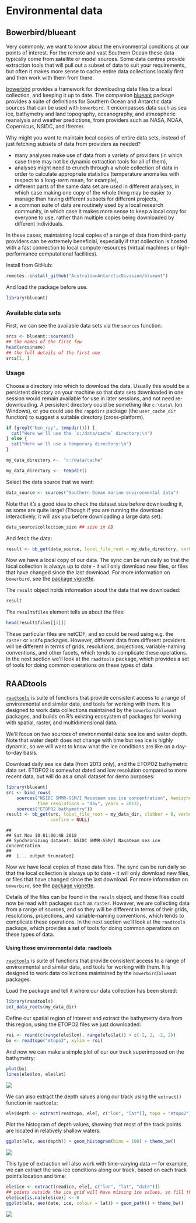 # Environmental data

## Bowerbird/blueant

Very commonly, we want to know about the environmental conditions at our points of interest. For the remote and vast Southern Ocean these data typically come from satellite or model sources. Some data centres provide extraction tools that will pull out a subset of data to suit your requirements, but often it makes more sense to cache entire data collections locally first and then work with them from there.

[bowerbird](https://github.com/AustralianAntarcticDivision/bowerbird) provides a framework for downloading data files to a local collection, and keeping it up to date. The companion [blueant](https://github.com/AustralianAntarcticDivision/blueant) package provides a suite of definitions for Southern Ocean and Antarctic data sources that can be used with `bowerbird`. It encompasses data such as sea ice, bathymetry and land topography, oceanography, and atmospheric reanalysis and weather predictions, from providers such as NASA, NOAA, Copernicus, NSIDC, and Ifremer.

Why might you want to maintain local copies of entire data sets, instead of just fetching subsets of data from providers as needed?

- many analyses make use of data from a variety of providers (in which case there may not be dynamic extraction tools for all of them),
- analyses might need to crunch through a whole collection of data in order to calculate appropriate statistics (temperature anomalies with respect to a long-term mean, for example),
- different parts of the same data set are used in different analyses, in which case making one copy of the whole thing may be easier to manage than having different subsets for different projects,
- a common suite of data are routinely used by a local research community, in which case it makes more sense to keep a local copy for everyone to use, rather than multiple copies being downloaded by different individuals.

In these cases, maintaining local copies of a range of data from third-party providers can be extremely beneficial, especially if that collection is hosted with a fast connection to local compute resources (virtual machines or high-performance computational facilities).


Install from GitHub:

```{r ed_install_pkg, eval = FALSE}
remotes::install_github("AustralianAntarcticDivision/blueant")
```

And load the package before use.

```{r ed1}
library(blueant)
```
### Available data sets

First, we can see the available data sets via the `sources` function.

```{r ed2, cache = TRUE}
srcs <- blueant::sources()
## the names of the first few
head(srcs$name)
## the full details of the first one
srcs[1, ]
```

### Usage

Choose a directory into which to download the data. Usually this would be a persistent directory on your machine so that data sets downloaded in one session would remain available for use in later sessions, and not need re-downloading. A persistent directory could be something like `c:\data\` (on Windows), or you could use the `rappdirs` package (the `user_cache_dir` function) to suggest a suitable directory (cross-platform).

```{r ed0hidden, echo = FALSE, results = "asis"}
if (grepl("ben_ray", tempdir())) {
  cat("Here we'll use the `c:/data/cache` directory:\n")
} else {
  cat("Here we'll use a temporary directory:\n")
}
```

```{r ed0a, include = grepl("ben_ray", tempdir())}
my_data_directory <-  "c:/data/cache"
```
```{r ed0b, include = !grepl("ben_ray", tempdir())}
my_data_directory <-  tempdir()
```

Select the data source that we want:

```{r ed4, cache = TRUE}
data_source <- sources("Southern Ocean marine environmental data")
```

Note that it's a good idea to check the dataset size before downloading it, as some are quite large! (Though if you are running the download interactively, it will ask you before downloading a large data set).

```{r ed5, cache = TRUE}
data_source$collection_size ## size in GB
```

And fetch the data:
```{r ed6, cache = TRUE}
result <- bb_get(data_source, local_file_root = my_data_directory, verbose = TRUE)
```

Now we have a local copy of our data. The sync can be run daily so that the local collection is always up to date - it will only download new files, or files that have changed since the last download. For more information on `bowerbird`, see the [package vignette](https://ropensci.github.io/bowerbird/articles/bowerbird.html).

The `result` object holds information about the data that we downloaded:

```{r ed7, cache = TRUE}
result
```

The `result$files` element tells us about the files:
```{r ed8, cache = TRUE}
head(result$files[[1]])
```

These particular files are netCDF, and so could be read using e.g. the `raster` or `ncdf4` packages. However, different data from different providers will be different in terms of grids, resolutions, projections, variable-naming conventions, and other facets, which tends to complicate these operations. In the next section we'll look at the `raadtools` package, which provides a set of tools for doing common operations on these types of data.


## RAADtools

[`raadtools`](https://github.com/AustralianAntarcticDivision/raadtools) is suite of functions that provide consistent access to a range of environmental and similar data, and tools for working with them. It is designed to work data collections maintained by the `bowerbird`/`blueant` packages, and builds on R's existing ecosystem of packages for working with spatial, raster, and multidimensional data.


We'll focus on two sources of environmental data: sea ice and water depth. Note that water depth does not change with time but sea ice is highly dynamic, so we will want to know what the ice conditions are like on a day-to-day basis.

Download daily sea ice data (from 2013 only), and the ETOPO2 bathymetric data set. ETOPO2 is somewhat dated and low resolution compared to more recent data, but will do as a small dataset for demo purposes:

``` r
library(blueant)
src <- bind_rows(
    sources("NSIDC SMMR-SSM/I Nasateam sea ice concentration", hemisphere = "south",
            time_resolutions = "day", years = 2013),
    sources("ETOPO2 bathymetry"))
result <- bb_get(src, local_file_root = my_data_dir, clobber = 0, verbose = TRUE,
                 confirm = NULL)
```

    ##  
    ## Sat Nov 10 01:00:48 2018 
    ## Synchronizing dataset: NSIDC SMMR-SSM/I Nasateam sea ice concentration 
    ##  
    ##  [... output truncated]

Now we have local copies of those data files. The sync can be run daily so that the local collection is always up to date - it will only download new files, or files that have changed since the last download. For more information on `bowerbird`, see the [package vignette](https://ropensci.github.io/bowerbird/articles/bowerbird.html).

Details of the files can be found in the `result` object, and those files could now be read with packages such as `raster`. However, we are collecting data from a range of sources, and so they will be different in terms of their grids, resolutions, projections, and variable-naming conventions, which tends to complicate these operations. In the next section we'll look at the `raadtools` package, which provides a set of tools for doing common operations on these types of data.

#### Using those environmental data: raadtools

[`raadtools`](https://github.com/AustralianAntarcticDivision/raadtools) is suite of functions that provide consistent access to a range of environmental and similar data, and tools for working with them. It is designed to work data collections maintained by the `bowerbird`/`blueant` packages.

Load the package and tell it where our data collection has been stored:

``` r
library(raadtools)
set_data_roots(my_data_dir)
```

Define our spatial region of interest and extract the bathymetry data from this region, using the ETOPO2 files we just downloaded:

``` r
roi <- round(c(range(ele$lon), range(ele$lat)) + c(-2, 2, -2, 2))
bx <- readtopo("etopo2", xylim = roi)
```

And now we can make a simple plot of our our track superimposed on the bathymetry:

``` r
plot(bx)
lines(ele$lon, ele$lat)
```

<img src="/img/blog-images/2018-11-13-antarctic/plotbathy-1.png" style="display: block; margin: auto;" />

We can also extract the depth values along our track using the `extract()` function in `raadtools`:

``` r
ele$depth <- extract(readtopo, ele[, c("lon", "lat")], topo = "etopo2")
```

Plot the histogram of depth values, showing that most of the track points are located in relatively shallow waters:

``` r
ggplot(ele, aes(depth)) + geom_histogram(bins = 100) + theme_bw()
```

<img src="/img/blog-images/2018-11-13-antarctic/histbathy-1.png" style="display: block; margin: auto;" />

This type of extraction will also work with time-varying data — for example, we can extract the sea-ice conditions along our track, based on each track point's location and time:

``` r
ele$ice <- extract(readice, ele[, c("lon", "lat", "date")])
## points outside the ice grid will have missing ice values, so fill them with zeros
ele$ice[is.na(ele$ice)] <- 0
ggplot(ele, aes(date, ice, colour = lat)) + geom_path() + theme_bw()
```

<img src="/img/blog-images/2018-11-13-antarctic/temp2-1.png" style="display: block; margin: auto;" />
